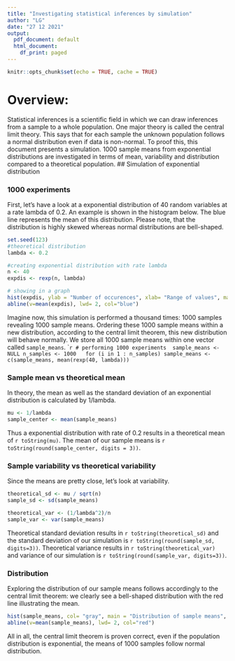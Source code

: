 ---
title: "Investigating statistical inferences by simulation"
author: "LG"
date: "27 12 2021"
output:
  pdf_document: default
  html_document:
    df_print: paged
---

```{r setup, include=FALSE}
knitr::opts_chunk$set(echo = TRUE, cache = TRUE)
```


# Overview:  

Statistical inferences is a scientific field in which we can draw inferences from a sample to a whole population. One major theory is called the central limit theory. This says that for each sample the unknown population follows a normal distribution even if data is non-normal. To proof this, this document presents a simulation. 1000 sample means from exponential distributions are investigated in terms of mean, variability and distribution compared to a theoretical population. 
## Simulation of exponential distribution

### 1000 experiments
First, let's have a look at a exponential distribution of 40 random variables at a rate lambda of 0.2. An example is shown in the histogram below. The blue line represents the mean of this distribution. Please note, that the distribution is highly skewed whereas normal distributions are bell-shaped.
```{r exponential dist}
set.seed(123)
#theoretical distribution
lambda <- 0.2

#creating exponential distribution with rate lambda
n <- 40
expdis <- rexp(n, lambda)

# showing in a graph
hist(expdis, ylab = "Number of occurences", xlab= "Range of values", main = "An expontial distribution")
abline(v=mean(expdis), lwd= 2, col="blue")
```
Imagine now, this simulation is performed a thousand times: 1000 samples revealing 1000 sample means. Ordering these 1000 sample means within a new distribution, according to the central limit theorem, this new distribution will behave normally. We store all 1000 sample means within one vector called `sample_means`.
````{r simulation}
# performing 1000 experiments 
sample_means <- NULL
n_samples <- 1000 
 for (i in 1 : n_samples) sample_means <- c(sample_means, mean(rexp(40, lambda)))
```

### Sample mean vs theoretical mean 
In theory, the mean as well as the standard deviation of an exponential distribution is calculated by 1/lambda.
```{r mean vs}
mu <- 1/lambda
sample_center <- mean(sample_means)

```
Thus a exponential distribution with rate of 0.2 results in a theoretical mean of `r toString(mu)`. The mean of our sample means is `r toString(round(sample_center, digits = 3))`.

### Sample variability vs theoretical variability
Since the means are pretty close, let's look at variability.
```{r sample means}
theoretical_sd <- mu / sqrt(n)
sample_sd <- sd(sample_means)

theoretical_var <- (1/lambda^2)/n
sample_var <- var(sample_means)
```
Theoretical standard deviation results in `r toString(theoretical_sd)` and the standard deviation of our simulation is `r toString(round(sample_sd, digits=3))`. Theoretical variance results in `r toString(theoretical_var)` and variance of our simulation is `r toString(round(sample_var, digits=3))`.

### Distribution
Exploring the distribution of our sample means follows accordingly to the central limit theorem: we clearly see a bell-shaped distribution with the red line illustrating the mean. 
```{r sample distribution}
hist(sample_means, col= "gray", main = "Distribution of sample means", ylab = "Frequency", xlab="Range of values")
abline(v=mean(sample_means), lwd= 2, col="red")
```
All in all, the central limit theorem is proven correct,  even if the population distribution is exponential, the means of 1000 samples follow normal distribution. 
